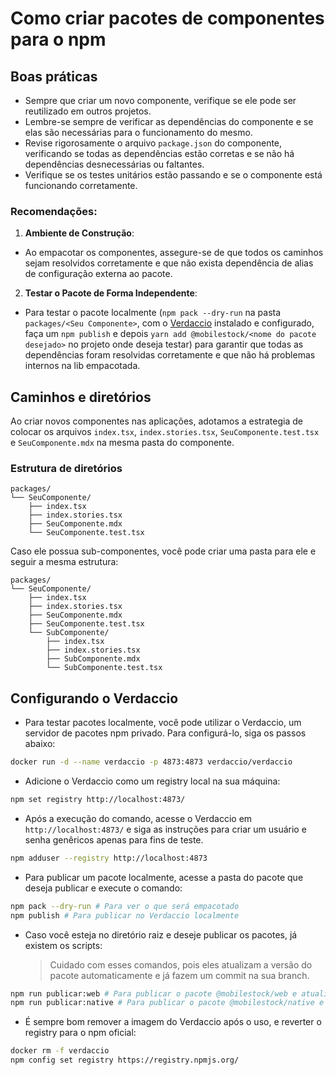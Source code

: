 
<Meta title="Introdução/Empacotamentos" />

# Como criar pacotes de componentes para o npm

## Boas práticas

- Sempre que criar um novo componente, verifique se ele pode ser reutilizado em outros projetos.
- Lembre-se sempre de verificar as dependências do componente e se elas são necessárias para o funcionamento do mesmo.
- Revise rigorosamente o arquivo `package.json` do componente, verificando se todas as dependências estão corretas e se não há dependências desnecessárias ou faltantes.
- Verifique se os testes unitários estão passando e se o componente está funcionando corretamente.

### Recomendações:

1. **Ambiente de Construção**:

- Ao empacotar os componentes, assegure-se de que todos os caminhos sejam resolvidos corretamente e que não exista dependência de alias de configuração externa ao pacote.

2. **Testar o Pacote de Forma Independente**:

- Para testar o pacote localmente (`npm pack --dry-run` na pasta `packages/<Seu Componente>`, com o [Verdaccio](https://verdaccio.org/) instalado e configurado, faça um `npm publish` e depois `yarn add @mobilestock/<nome do pacote desejado>` no projeto onde deseja testar) para garantir que todas as dependências foram resolvidas corretamente e que não há problemas internos na lib empacotada.

## Caminhos e diretórios

Ao criar novos componentes nas aplicações, adotamos a estrategia de colocar os arquivos `index.tsx`, `index.stories.tsx`, `SeuComponente.test.tsx` e `SeuComponente.mdx` na mesma pasta do componente.

### Estrutura de diretórios

```
packages/
└── SeuComponente/
    ├── index.tsx
    ├── index.stories.tsx
    ├── SeuComponente.mdx
    └── SeuComponente.test.tsx
```

Caso ele possua sub-componentes, você pode criar uma pasta para ele e seguir a mesma estrutura:

```
packages/
└── SeuComponente/
    ├── index.tsx
    ├── index.stories.tsx
    ├── SeuComponente.mdx
    ├── SeuComponente.test.tsx
    └── SubComponente/
        ├── index.tsx
        ├── index.stories.tsx
        ├── SubComponente.mdx
        └── SubComponente.test.tsx
```

## Configurando o Verdaccio

- Para testar pacotes localmente, você pode utilizar o Verdaccio, um servidor de pacotes npm privado. Para configurá-lo, siga os passos abaixo:

```bash
docker run -d --name verdaccio -p 4873:4873 verdaccio/verdaccio
```

- Adicione o Verdaccio como um registry local na sua máquina:

```bash
npm set registry http://localhost:4873/
```

- Após a execução do comando, acesse o Verdaccio em `http://localhost:4873/` e siga as instruções para criar um usuário e senha genêricos apenas para fins de teste.

```bash
npm adduser --registry http://localhost:4873
```

- Para publicar um pacote localmente, acesse a pasta do pacote que deseja publicar e execute o comando:

```bash
npm pack --dry-run # Para ver o que será empacotado
npm publish # Para publicar no Verdaccio localmente
```

- Caso você esteja no diretório raiz e deseje publicar os pacotes, já existem os scripts:
  > Cuidado com esses comandos, pois eles atualizam a versão do pacote automaticamente e já fazem um commit na sua branch.

```bash
npm run publicar:web # Para publicar o pacote @mobilestock/web e atualizar a versão automaticamente.
npm run publicar:native # Para publicar o pacote @mobilestock/native e atualizar a versão automaticamente.
```

- É sempre bom remover a imagem do Verdaccio após o uso, e reverter o registry para o npm oficial:

```bash
docker rm -f verdaccio
npm config set registry https://registry.npmjs.org/
```
